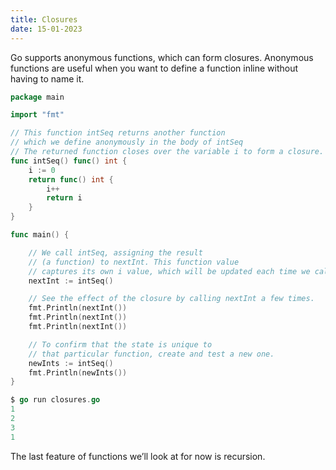 ```yaml
---
title: Closures
date: 15-01-2023
---
```


Go supports anonymous functions, which can form closures. Anonymous functions are useful when you want to define a function inline without having to name it.

```go
package main

import "fmt"

// This function intSeq returns another function
// which we define anonymously in the body of intSeq
// The returned function closes over the variable i to form a closure.
func intSeq() func() int {
    i := 0
    return func() int {
        i++
        return i
    }
}

func main() {

    // We call intSeq, assigning the result
    // (a function) to nextInt. This function value
    // captures its own i value, which will be updated each time we call nextInt.
    nextInt := intSeq()

    // See the effect of the closure by calling nextInt a few times.
    fmt.Println(nextInt())
    fmt.Println(nextInt())
    fmt.Println(nextInt())

    // To confirm that the state is unique to
    // that particular function, create and test a new one.
    newInts := intSeq()
    fmt.Println(newInts())
}
```

```go
$ go run closures.go
1
2
3
1
```

The last feature of functions we’ll look at for now is recursion.

